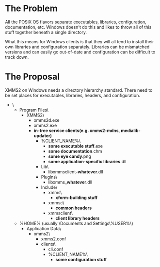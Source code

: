 = The Problem =
All the POSIX OS flavors separate executables, libraries, configuration, documentation, etc. Windows doesn't do this and likes to throw all of this stuff together beneath a single directory.

What this means for Windows clients is that they will all tend to install their own libraries and configuration separately. Libraries can be mismatched versions and can easily go out-of-date and configuration can be difficult to track down.

= The Proposal =
XMMS2 on Windows needs a directory hierarchy standard. There need to be set places for executables, libraries, headers, and configuration.

* \
** Program Files\
*** XMMS2\
**** xmms2d.exe
**** xmms2.exe
**** '''in-tree service clients(e.g. xmms2-mdns, medialib-updater)'''
***** %CLIENT_NAME%\
****** '''some executable stuff'''.exe
****** '''some documentation'''.chm
****** '''some eye candy'''.png
****** '''some application-specific libraries'''.dll
***** Lib\
****** libxmmsclient'''-whatever'''.dll
***** Plugins\
****** libxmms_'''whatever'''.dll
***** Include\
****** xmms\
******* '''xform-building stuff'''
****** xmmsc\
******* '''common headers'''
****** xmmsclient\
******* '''client library headers'''
** %HOME% (usually \Documents and Settings\%USER%\)
*** Application Data\
**** xmms2\
***** xmms2.conf
***** clients\
****** cli.conf
****** %CLIENT_NAME%\
******* '''some configuration stuff'''